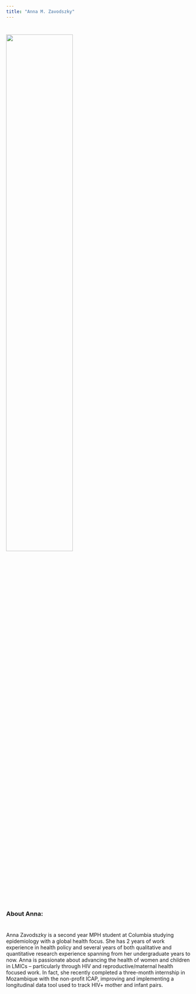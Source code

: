 ```yaml
---
title: "Anna M. Zavodszky"
---
```

#
#

<img src="images/Anna Zavodszky_TA Headshot.jpg" style="width:60%">

#
#
### About Anna:
#
#
Anna Zavodszky is a second year MPH student at Columbia studying epidemiology with a global health focus. She has 2 years of work experience in health policy and several years of both qualitative and quantitative research experience spanning from her undergraduate years to now. Anna is passionate about advancing the health of women and children in LMICs – particularly through HIV and reproductive/maternal health focused work. In fact, she recently completed a three-month internship in Mozambique with the non-profit ICAP, improving and implementing a longitudinal data tool used to track HIV+ mother and infant pairs.
 
 
 
